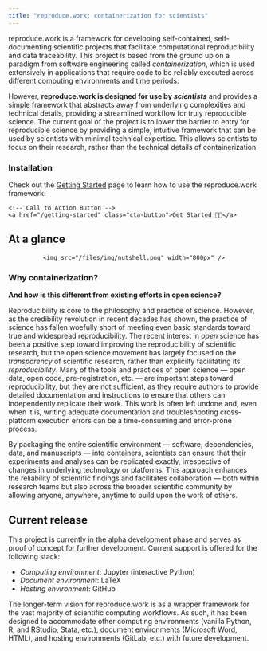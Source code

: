 ```yaml
---
title: "reproduce.work: containerization for scientists"
---
```


reproduce.work is a framework for developing self-contained, self-documenting scientific projects that facilitate computational reproducibility and data traceability. This project is based from the ground up on a paradigm from software engineering called *containerization*, which is used extensively in applications that require code to be reliably executed across different computing environments and time periods. 

However, **reproduce.work is designed for use by *scientists*** and provides a simple framework that abstracts away from underlying complexities and technical details, providing a streamlined workflow for truly reproducible science. The current goal of the project is to lower the barrier to entry for reproducible science by providing a simple, intuitive framework that can be used by scientists with minimal technical expertise. This allows scientists to focus on their research, rather than the technical details of containerization.


### Installation
Check out the [Getting Started](/getting-started) page to learn how to use the reproduce.work framework:

<div>
    <!-- Call to Action Button -->
    <a href="/getting-started" class="cta-button">Get Started 🧑‍🔬</a>
</div>


## At a glance
<div style="text-align:center;">
    <img src="/files/img/nutshell.png" width="800px" />
</div>



### Why containerization?
**And how is this different from existing efforts in open science?**

Reproducibility is core to the philosophy and practice of science. However, as the credibility revolution in recent decades has shown, the practice of science has fallen woefully short of meeting even basic standards toward true and widespread reproducibility. The recent interest in *open* science has been a positive step toward improving the reproducibility of scientific research, but the open science movement has largely focused on the *transparency* of scientific research, rather than explicilty facilitating its *reproducibility*. Many of the tools and practices of open science --- open data, open code, pre-registration, etc. --- are important steps toward reproducibility, but they are not sufficient, as they require authors to provide detailed documentation and instructions to ensure that others can independently replicate their work. This work is often left undone and, even when it is, writing adequate documentation and troubleshooting cross-platform execution errors can be a time-consuming and error-prone process.

By packaging the entire scientific environment --- software, dependencies, data, and manuscripts --- into containers, scientists can ensure that their experiments and analyses can be replicated exactly, irrespective of changes in underlying technology or platforms. This approach enhances the reliability of scientific findings and facilitates collaboration --- both within research teams but also across the broader scientific community by allowing anyone, anywhere, anytime to build upon the work of others.


## Current release

This project is currently in the alpha development phase and serves as proof of concept for further development. Current support is offered for the following stack:

- *Computing environment*: Jupyter (interactive Python)
- *Document environment*: LaTeX
- *Hosting environment*: GitHub
    
The longer-term vision for reproduce.work is as a wrapper framework for the vast majority of scientific computing workflows. As such, it has been designed to accommodate other computing environments (vanilla Python, R, and RStudio, Stata, etc.), document environments (Microsoft Word, HTML), and hosting environments (GitLab, etc.) with future development.




